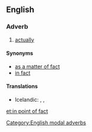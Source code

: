==English==

===Adverb===
{{en-adv|pos=[[in point]] [[of]] [[fact]]|-}}

# {{context|modal}} [[actually]]

====Synonyms====
*[[as a matter of fact]]
*[[in fact]]

====Translations====
* Icelandic: {{t|is|satt að segja}}, {{t|is|í sannleika sagt}}, {{t|is|í raun og veru}}

[[Category:English modal adverbs]]

[[et:in point of fact]]